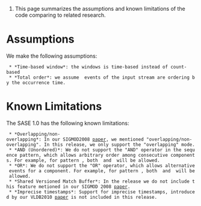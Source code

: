 #This page summarizes the assumptions and known limitations of the code comparing to related research.

= Assumptions =
We make the following assumptions:
  * *Time-based window*: the windows is time-based instead of count-based
  * *Total order*: we assume  events of the input stream are ordering by the occurrence time.
 
=Known Limitations =
The SASE 1.0 has the following known limitations:
  * *Overlapping/non-overlapping*: In our SIGMOD2008 [http://sase-umass.googlecode.com/files/sase-sigmod08.pdf paper], we mentioned "overlapping/non-overlapping". In this release, we only support the "overlapping" mode.
  * *AND (Unordered)*: We do not support the "AND" operator in the sequence pattern, which allows arbitrary order among consecutive components. For example, for pattern {{{SEQ(A, (B AND C), D)}}}, both {{{SEQ(A, B, C, D)}}} and {{{SEQ(A, C, B, D)}}} will be allowed.
  * *OR*: We do not support the "OR" operator, which allows alternative events for a component. For example, for pattern {{{SEQ (A, (B OR C), D)}}}, both {{{SEQ(A, B, D)}}} and {{{SEQ(A, C, D)}}} will be allowed.
  * *Shared Versioned Match Buffer*: In the release we do not include this feature metioned in our SIGMOD 2008 [http://sase-umass.googlecode.com/files/sase-sigmod08.pdf paper].
  * *Imprecise timestamps*: Support for imprecise timestamps, introduced by our VLDB2010 [http://sase-umass.googlecode.com/files/sase-vldb10.pdf  paper] is not included in this release.